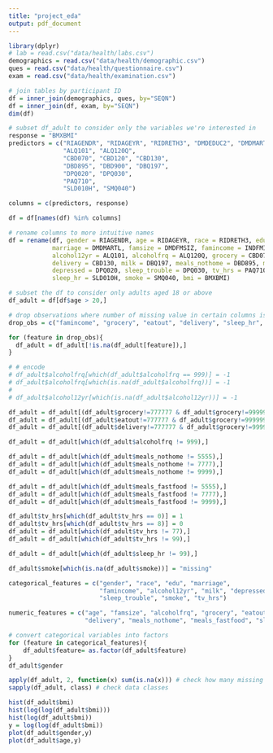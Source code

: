 ```yaml
---
title: "project_eda"
output: pdf_document
---
```


```r
library(dplyr)
# lab = read.csv("data/health/labs.csv")
demographics = read.csv("data/health/demographic.csv")
ques = read.csv("data/health/questionnaire.csv")
exam = read.csv("data/health/examination.csv")

# join tables by participant ID
df = inner_join(demographics, ques, by="SEQN")
df = inner_join(df, exam, by="SEQN")
dim(df)

# subset df_adult to consider only the variables we're interested in
response = "BMXBMI"
predictors = c("RIAGENDR", "RIDAGEYR", "RIDRETH3", "DMDEDUC2", "DMDMARTL", "DMDFMSIZ", "INDFMIN2", 
               "ALQ101", "ALQ120Q", 
               "CBD070", "CBD120", "CBD130", 
               "DBD895", "DBD900", "DBQ197", 
               "DPQ020", "DPQ030",
               "PAQ710", 
               "SLD010H", "SMQ040")

columns = c(predictors, response)

df = df[names(df) %in% columns]

# rename columns to more intuitive names
df = rename(df, gender = RIAGENDR, age = RIDAGEYR, race = RIDRETH3, edu = DMDEDUC2,
            marriage = DMDMARTL, famsize = DMDFMSIZ, famincome = INDFMIN2,
            alcohol12yr = ALQ101, alcoholfrq = ALQ120Q, grocery = CBD070, eatout = CBD120,
            delivery = CBD130, milk = DBQ197, meals_nothome = DBD895, meals_fastfood = DBD900,
            depressed = DPQ020, sleep_trouble = DPQ030, tv_hrs = PAQ710,
            sleep_hr = SLD010H, smoke = SMQ040, bmi = BMXBMI)

# subset the df to consider only adults aged 18 or above
df_adult = df[df$age > 20,]

# drop observations where number of missing value in certain columns is < 100
drop_obs = c("famincome", "grocery", "eatout", "delivery", "sleep_hr", "bmi")

for (feature in drop_obs){
  df_adult = df_adult[!is.na(df_adult[feature]),]
}

# # encode 
# df_adult$alcoholfrq[which(df_adult$alcoholfrq == 999)] = -1
# df_adult$alcoholfrq[which(is.na(df_adult$alcoholfrq))] = -1
# 
# df_adult$alcohol12yr[which(is.na(df_adult$alcohol12yr))] = -1

df_adult = df_adult[(df_adult$grocery!=777777 & df_adult$grocery!=999999),]
df_adult = df_adult[(df_adult$eatout!=777777 & df_adult$grocery!=999999),]
df_adult = df_adult[(df_adult$delivery!=777777 & df_adult$grocery!=999999),]

df_adult = df_adult[which(df_adult$alcoholfrq != 999),]

df_adult = df_adult[which(df_adult$meals_nothome != 5555),]
df_adult = df_adult[which(df_adult$meals_nothome != 7777),]
df_adult = df_adult[which(df_adult$meals_nothome != 9999),]

df_adult = df_adult[which(df_adult$meals_fastfood != 5555),]
df_adult = df_adult[which(df_adult$meals_fastfood != 7777),]
df_adult = df_adult[which(df_adult$meals_fastfood != 9999),]

df_adult$tv_hrs[which(df_adult$tv_hrs == 0)] = 1
df_adult$tv_hrs[which(df_adult$tv_hrs == 8)] = 0
df_adult = df_adult[which(df_adult$tv_hrs != 77),]
df_adult = df_adult[which(df_adult$tv_hrs != 99),]

df_adult = df_adult[which(df_adult$sleep_hr != 99),]

df_adult$smoke[which(is.na(df_adult$smoke))] = "missing"

categorical_features = c("gender", "race", "edu", "marriage",
                         "famincome", "alcohol12yr", "milk", "depressed", 
                         "sleep_trouble", "smoke", "tv_hrs")

numeric_features = c("age", "famsize", "alcoholfrq", "grocery", "eatout",
                     "delivery", "meals_nothome", "meals_fastfood", "sleep_hr")

# convert categorical variables into factors
for (feature in categorical_features){
    df_adult$feature= as.factor(df_adult$feature)
}
df_adult$gender

apply(df_adult, 2, function(x) sum(is.na(x))) # check how many missing data
sapply(df_adult, class) # check data classes

```

```r
hist(df_adult$bmi)
hist(log(log(df_adult$bmi)))
hist(log(df_adult$bmi))
y = log(log(df_adult$bmi))
plot(df_adult$gender,y)
plot(df_adult$age,y)



```



